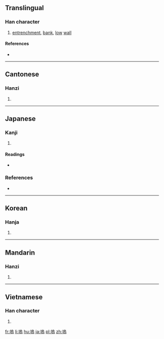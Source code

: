 {{also|坞}}
==Translingual==

===Han character===
{{Han char|rn=32|rad=土|as=10|sn=13|four=47127|canj=GHRF|ids=⿰土烏}}

# [[entrenchment]], [[bank]], [[low]] [[wall]]

====References====
* {{Han ref|kx=0236.180|dkj=05357|dj=0474.090|hdz=10472.140|uh=5862|ud=22626|bh=B6F5|bd=46837}}

----

==Cantonese==

===Hanzi===
{{yue-hanzi|jyut=|y=wu2|sim=坞}}

# {{defn|lang=yue|sort=土10}}

----

==Japanese==

===Kanji===
{{ja-kanji|grade=|rs=土10}}

# {{alternative form of|lang=ja|隖}}

====Readings====
* {{ja-readings|on=[[お]] (o), [[う]] (u)|kun=[[とりで]] (toride), [[むら]] (mura)}}

===References===
* {{R:Koseki Moji|061210}}

----

==Korean==

===Hanja===
{{ko-hanja|hangeul=[[오]]|rv=o|mr=o}}

# {{defn|lang=ko|sort=土10}}

----

==Mandarin==

===Hanzi===
{{cmn-hanzi|sim=坞|pin=[[wù]] ([[wu4]])|wg=wu<sup>4</sup>}}

# {{defn|lang=cmn|sort=土10}}

----

==Vietnamese==

===Han character===
{{vi-hantu|[[ổ]], [[ọ]], [[ủ]], [[ụ]]|rs=土10}}

# {{defn|lang=vi|sort=土10}}

[[fr:塢]]
[[li:塢]]
[[hu:塢]]
[[ja:塢]]
[[pl:塢]]
[[zh:塢]]